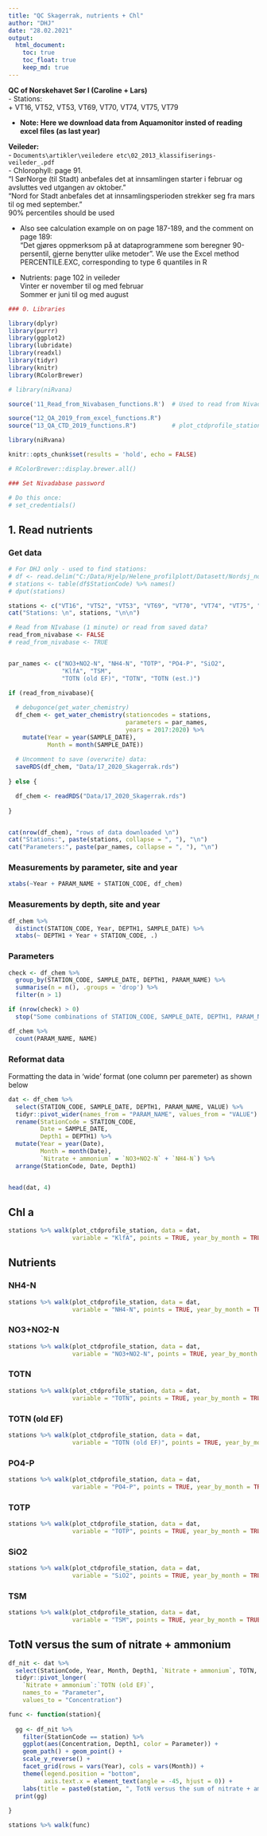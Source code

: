 ```yaml
---
title: "QC Skagerrak, nutrients + Chl"
author: "DHJ"
date: "28.02.2021"
output: 
  html_document:
    toc: true
    toc_float: true
    keep_md: true
---
```


**QC of Norskehavet Sør I (Caroline + Lars)**      
- Stations:  
    + VT16, VT52, VT53, VT69, VT70, VT74, VT75, VT79 
    
- **Note: Here we download data from Aquamonitor insted of reading excel files (as last year)**  
  
**Veileder:**  
- `Documents\artikler\veiledere etc\02_2013_klassifiserings-veileder_.pdf`  
- Chlorophyll: page 91.   
"I SørNorge (til Stadt) anbefales det at innsamlingen starter i februar og avsluttes ved utgangen av oktober."   
"Nord for Stadt anbefales det at innsamlingsperioden strekker seg fra mars til og med september."   
90% percentiles should be used   
  
- Also see calculation example on on page 187-189, and the comment on page 189:  
"Det gjøres oppmerksom på at dataprogrammene som beregner 90-persentil, gjerne benytter ulike metoder". We use the Excel method PERCENTILE.EXC, corresponding to type 6 quantiles in R  
  
- Nutrients: page 102 in veileder  
Vinter er november til og med februar   
Sommer er juni til og med august  

  
```r

### 0. Libraries   

library(dplyr)
library(purrr)
library(ggplot2)
library(lubridate)
library(readxl)
library(tidyr)
library(knitr)         
library(RColorBrewer)

# library(niRvana)

source('11_Read_from_Nivabasen_functions.R')  # Used to read from Nivadatabase

source("12_QA_2019_from_excel_functions.R")
source("13_QA_CTD_2019_functions.R")          # plot_ctdprofile_station

library(niRvana)

knitr::opts_chunk$set(results = 'hold', echo = FALSE)

# RColorBrewer::display.brewer.all()
```


```r

### Set Nivadabase password 

# Do this once:
# set_credentials()

```


## 1. Read nutrients     

### Get data  
```r

# For DHJ only - used to find stations: 
# df <- read.delim("C:/Data/Hjelp/Helene_profilplott/Datasett/Nordsj_nord_nutrients_2017_2020.txt")
# stations <- table(df$StationCode) %>% names()
# dput(stations)

stations <- c("VT16", "VT52", "VT53", "VT69", "VT70", "VT74", "VT75", "VT79")
cat("Stations: \n", stations, "\n\n")

# Read from NIvabase (1 minute) or read from saved data?
read_from_nivabase <- FALSE
# read_from_nivabase <- TRUE


par_names <- c("NO3+NO2-N", "NH4-N", "TOTP", "PO4-P", "SiO2", 
               "KlfA", "TSM", 
               "TOTN (old EF)", "TOTN", "TOTN (est.)")

if (read_from_nivabase){
  
  # debugonce(get_water_chemistry)
  df_chem <- get_water_chemistry(stationcodes = stations,
                                 parameters = par_names, 
                                 years = 2017:2020) %>%
    mutate(Year = year(SAMPLE_DATE),
           Month = month(SAMPLE_DATE))
  
  # Uncomment to save (overwrite) data:
  saveRDS(df_chem, "Data/17_2020_Skagerrak.rds")  
  
} else {

  df_chem <- readRDS("Data/17_2020_Skagerrak.rds")  
  
}


cat(nrow(df_chem), "rows of data downloaded \n")
cat("Stations:", paste(stations, collapse = ", "), "\n")
cat("Parameters:", paste(par_names, collapse = ", "), "\n")

```


### Measurements by parameter, site and year    
```r

xtabs(~Year + PARAM_NAME + STATION_CODE, df_chem)

```
### Measurements by depth, site and year    
```r

df_chem %>%
  distinct(STATION_CODE, Year, DEPTH1, SAMPLE_DATE) %>%
  xtabs(~ DEPTH1 + Year + STATION_CODE, .)

```
### Parameters  
```r

check <- df_chem %>%
  group_by(STATION_CODE, SAMPLE_DATE, DEPTH1, PARAM_NAME) %>%
  summarise(n = n(), .groups = 'drop') %>%
  filter(n > 1)

if (nrow(check) > 0)
  stop("Some combinations of STATION_CODE, SAMPLE_DATE, DEPTH1, PARAM_NAME occurs >1 time!")

df_chem %>%
  count(PARAM_NAME, NAME)

```

### Reformat data    
Formatting the data in 'wide' format (one column per paremeter) as shown below  
```r

dat <- df_chem %>%
  select(STATION_CODE, SAMPLE_DATE, DEPTH1, PARAM_NAME, VALUE) %>%
  tidyr::pivot_wider(names_from = "PARAM_NAME", values_from = "VALUE") %>%
  rename(StationCode = STATION_CODE, 
         Date = SAMPLE_DATE, 
         Depth1 = DEPTH1) %>%
  mutate(Year = year(Date),
         Month = month(Date),  
         `Nitrate + ammonium` = `NO3+NO2-N` + `NH4-N`) %>%
  arrange(StationCode, Date, Depth1)


head(dat, 4)

```
  
## Chl a   
```r

stations %>% walk(plot_ctdprofile_station, data = dat, 
                  variable = "KlfA", points = TRUE, year_by_month = TRUE)

```

## Nutrients  {.tabset}

### NH4-N
```r

stations %>% walk(plot_ctdprofile_station, data = dat, 
                  variable = "NH4-N", points = TRUE, year_by_month = TRUE)

```


### NO3+NO2-N
```r

stations %>% walk(plot_ctdprofile_station, data = dat, 
                  variable = "NO3+NO2-N", points = TRUE, year_by_month = TRUE)

```


### TOTN
```r

stations %>% walk(plot_ctdprofile_station, data = dat, 
                  variable = "TOTN", points = TRUE, year_by_month = TRUE)

```


### TOTN (old EF) 
```r

stations %>% walk(plot_ctdprofile_station, data = dat, 
                  variable = "TOTN (old EF)", points = TRUE, year_by_month = TRUE)

```


### PO4-P
```r

stations %>% walk(plot_ctdprofile_station, data = dat, 
                  variable = "PO4-P", points = TRUE, year_by_month = TRUE)

```

### TOTP
```r

stations %>% walk(plot_ctdprofile_station, data = dat, 
                  variable = "TOTP", points = TRUE, year_by_month = TRUE)

```

### SiO2
```r

stations %>% walk(plot_ctdprofile_station, data = dat, 
                  variable = "SiO2", points = TRUE, year_by_month = TRUE)

```

### TSM
```r

stations %>% walk(plot_ctdprofile_station, data = dat, 
                  variable = "TSM", points = TRUE, year_by_month = TRUE)

```

## TotN versus the sum of nitrate + ammonium    
```r

df_nit <- dat %>%
  select(StationCode, Year, Month, Depth1, `Nitrate + ammonium`, TOTN, `TOTN (old EF)`) %>%
  tidyr::pivot_longer(
    `Nitrate + ammonium`:`TOTN (old EF)`,
    names_to = "Parameter",
    values_to = "Concentration")

func <- function(station){
  
  gg <- df_nit %>%
    filter(StationCode == station) %>%
    ggplot(aes(Concentration, Depth1, color = Parameter)) +
    geom_path() + geom_point() +
    scale_y_reverse() +
    facet_grid(rows = vars(Year), cols = vars(Month)) +
    theme(legend.position = "bottom",
          axis.text.x = element_text(angle = -45, hjust = 0)) +
    labs(title = paste0(station, ", TotN versus the sum of nitrate + ammonium"))
  print(gg)
  
}

stations %>% walk(func)

```




